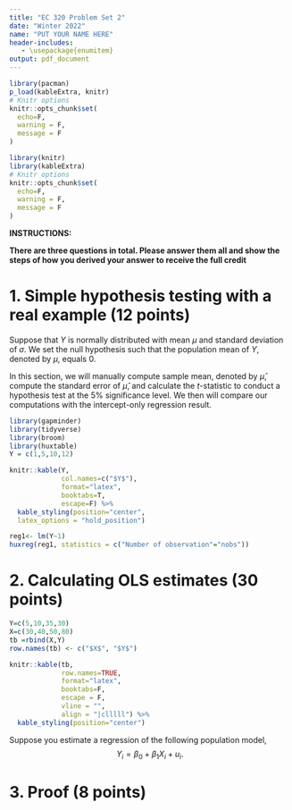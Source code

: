 ```yaml
---
title: "EC 320 Problem Set 2"
date: "Winter 2022"
name: "PUT YOUR NAME HERE"
header-includes:
   - \usepackage{enumitem}
output: pdf_document
---
```


```r
library(pacman)
p_load(kableExtra, knitr)
# Knitr options
knitr::opts_chunk$set(
  echo=F,
  warning = F,
  message = F
)  
```
```r
library(knitr)
library(kableExtra)
# Knitr options
knitr::opts_chunk$set(
  echo=F,
  warning = F,
  message = F
)  
```

**INSTRUCTIONS:**

**There are three questions in total. Please answer them all and show the steps of how you derived your answer to receive the full credit**


# 1. Simple hypothesis testing with a real example (12 points)

Suppose that $Y$ is normally distributed with mean $\mu$ and standard deviation of $\sigma$. We set the null hypothesis such that the population mean of $Y$, denoted by $\mu$, equals 0. 

In this section, we will manually compute sample mean, denoted by $\hat{\mu}$, compute the standard error of $\hat{\mu}$, and calculate the $t$-statistic to conduct a hypothesis test at the 5$\%$ significance level. We then will compare our computations with the intercept-only regression result. 

```r
library(gapminder)
library(tidyverse)
library(broom)
library(huxtable)
Y = c(1,5,10,12)

knitr::kable(Y, 
             col.names=c("$Y$"),
             format="latex",
             booktabs=T,
             escape=F) %>% 
  kable_styling(position="center",
  latex_options = "hold_position")
```


\begin{enumerate}[label=(\alph*)]
  \item Calculate the sample mean and call it $\hat{\mu}$.
  \item Calculate the standard error of $\hat{\mu}$.
  \item If the null hypothesis is true, what is the $t$-statistic for this test?
  \item Which of the following is the correct critical value of the $t$-distribution to use for the test, where $t_{1-\alpha}(df)$ is the t-value below which $1-\alpha$ of the data lies with the degrees of freedom $df$? Recall that the degrees of freedom is calculated as the number of observation - the number of parameters. Recall also that we perform the two-sided $t$-test, as the null hypothesis is $\mu=0$. 
  \begin{enumerate}[label=\arabic*)]
    \item $t_{0.975}(4) \approx $ `r round(qt(0.975, 4), 2)`
    \item $t_{0.975}(3) \approx $ `r round(qt(0.975, 3), 2)`
    \item $t_{0.95}(4) \approx $ `r round(qt(0.95, 4), 2)`
    \item $t_{0.95}(3) \approx $ `r round(qt(0.95, 3), 2)`
  \end{enumerate}
  \item Based on your previous answers, what's your conclusion, do you reject the null or fail to reject the null? Explain your reasoning. 
  
\newpage

  \item Compare your answers in (a) and (b) with the following regression estimates from intercept-only model, a linear regression model with only an intercept (i.e., the regression model looks as $Y_i =\beta_0 + u_i $). The number in parenthesis corresponds to standard error of the estimate.
\end{enumerate}
```r
reg1<- lm(Y~1) 
huxreg(reg1, statistics = c("Number of observation"="nobs")) 
```


\newpage

# 2. Calculating OLS estimates (30 points)
```r
Y=c(5,10,35,30)
X=c(30,40,50,80)
tb =rbind(X,Y)
row.names(tb) <- c("$X$", "$Y$")
```
```r
knitr::kable(tb,
             row.names=TRUE,
             format="latex",
             booktabs=F,
             escape = F,
             vline = "",
             align = "|clllll") %>%
  kable_styling(position="center")
```


Suppose you estimate a regression of the following population model, 
$$
Y_i = \beta_0 + \beta_1 X_i + u_i.
$$
\begin{enumerate}[label=(\alph*)]
  \item Find the sample means of $X$ and $Y$. 
  \item Find $\sum_{i=1}^n(X_i-\bar{X})(Y_i-\bar{Y})$ and $\sum_{i=1}^{n}(X_i-\bar{X})^2$.
  \item Use your answer from (b) to calculate $\hat{\beta}_1$. Show your steps.
  \item Use your answer from (c) to calculate $\hat{\beta}_0$. Show your steps.
  \item Explain in your own words what $\hat{\beta_1}$ means in terms of units of $X$ and $Y$. 
  \item Use your calculations about $\hat{\beta}_0$ and $\hat{\beta_1}$ to find the fitted $Y$, $\hat{Y_i}$.
  \item Calculate the residuals, $\hat{u_i}$.
  \item Calculate the Total Sum of Squares (TSS).
  \item Calculate the Residual Sum of Squares (RSS).
  \item Calculate $R^2$. What does it tell us about the relationship between $X$ and $Y$?
\end{enumerate}
\newpage


# 3. Proof (8 points)
\begin{enumerate}[label=(\alph*)]
  \item Prove that residuals sum to zero, i.e., $\sum_{i=1}^{n}\hat{u_i} = 0$.
  \item Prove that the sample covariance between the independent variable and the residuals is zero, \newline i.e., $\sum_{i=1}^n X_i\hat{u_i}$.
\end{enumerate}




